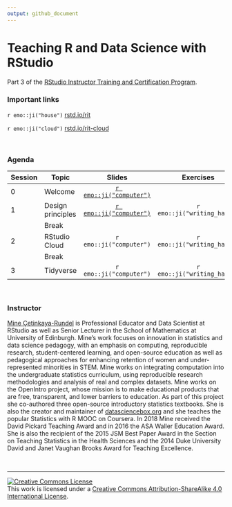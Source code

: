 ```yaml
---
output: github_document
---
```


# Teaching R and Data Science with RStudio 

Part 3 of the [RStudio Instructor Training and Certification Program](https://education.rstudio.com/trainers).

### Important links

`r emo::ji("house")` [rstd.io/rit](https://rstd.io/rit)  

`r emo::ji("cloud")` [rstd.io/rit-cloud](https://rstd.io/rit-cloud)

<br>

### Agenda

| Session | Topic             | Slides | Exercises |
|---------|-------------------|:------:|:---------:|
| 0       | Welcome           | [`r emo::ji("computer")`](https://rstudio-education.github.io/instructor-training/slides/0-welcome/0-welcome.html) |  |
| 1       | Design principles | [`r emo::ji("computer")`](https://rstudio-education.github.io/instructor-training/slides/1-design-principles/1-design-principles.html) | `r emo::ji("writing_hand")` |
|         | Break             |        |           |
| 2       | RStudio Cloud     | `r emo::ji("computer")` | `r emo::ji("writing_hand")` |
|         | Break             |        |           |
| 3       | Tidyverse         | `r emo::ji("computer")` | `r emo::ji("writing_hand")` |

<br>

### Instructor

[Mine Çetinkaya-Rundel](http://mine-cr.com/) is Professional Educator and Data Scientist at RStudio as well as Senior Lecturer in the School of Mathematics at University of Edinburgh. Mine’s work focuses on innovation in statistics and data science pedagogy, with an emphasis on computing, reproducible research, student-centered learning, and open-source education as well as pedagogical approaches for enhancing retention of women and under-represented minorities in STEM. Mine works on integrating computation into the undergraduate statistics curriculum, using reproducible research methodologies and analysis of real and complex datasets. Mine works on the OpenIntro project, whose mission is to make educational products that are free, transparent, and lower barriers to education. As part of this project she co-authored three open-source introductory statistics textbooks. She is also the creator and maintainer of [datasciencebox.org](https://datasciencebox.org/) and she teaches the popular Statistics with R MOOC on Coursera. In 2018 Mine received the David Pickard Teaching Award and in 2016 the ASA Waller Education Award. She is also the recipient of the 2015 JSM Best Paper Award in the Section on Teaching Statistics in the Health Sciences and the 2014 Duke University David and Janet Vaughan Brooks Award for Teaching Excellence.

<br>

---

<a rel="license" href="http://creativecommons.org/licenses/by-sa/4.0/"><img alt="Creative Commons License" style="border-width:0" src="https://i.creativecommons.org/l/by-sa/4.0/88x31.png" /></a><br />This work is licensed under a [Creative Commons Attribution-ShareAlike 4.0 International License](LICENSE.md).